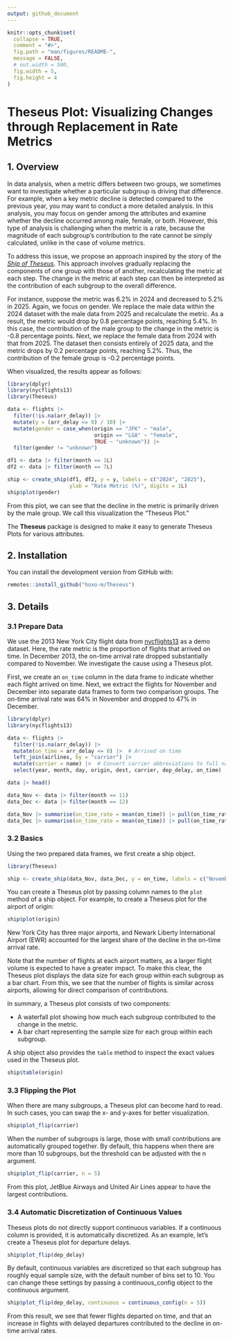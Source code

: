 ```yaml
---
output: github_document
---
```


<!-- README.md is generated from README.Rmd. Please edit that file -->

```r
knitr::opts_chunk$set(
  collapse = TRUE,
  comment = "#>",
  fig.path = "man/figures/README-",
  message = FALSE,
  # out.width = 500,
  fig.width = 5,
  fig.height = 4
)
```

# Theseus Plot: Visualizing Changes through Replacement in Rate Metrics

<!-- badges: start -->
<!-- badges: end -->

## 1. Overview

In data analysis, when a metric differs between two groups, we sometimes want to investigate whether a particular subgroup is driving that difference.
For example, when a key metric decline is detected compared to the previous year, you may want to conduct a more detailed analysis. 
In this analysis, you may focus on gender among the attributes and examine whether the decline occurred among male, female, or both.
However, this type of analysis is challenging when the metric is a rate, because the magnitude of each subgroup’s contribution to the rate cannot be simply calculated, unlike in the case of volume metrics.

To address this issue, we propose an approach inspired by the story of the *[Ship of Theseus](https://en.wikipedia.org/wiki/Ship_of_Theseus)*.
This approach involves gradually replacing the components of one group with those of another, recalculating the metric at each step.
The change in the metric at each step can then be interpreted as the contribution of each subgroup to the overall difference.

For instance, suppose the metric was 6.2% in 2024 and decreased to 5.2% in 2025.
Again, we focus on gender.
We replace the male data within the 2024 dataset with the male data from 2025 and recalculate the metric.
As a result, the metric would drop by 0.8 percentage points, reaching 5.4%.
In this case, the contribution of the male group to the change in the metric is -0.8 percentage points.
Next, we replace the female data from 2024 with that from 2025.
The dataset then consists entirely of 2025 data, and the metric drops by 0.2 percentage points, reaching 5.2%.
Thus, the contribution of the female group is -0.2 percentage points.

When visualized, the results appear as follows:

```r
library(dplyr)
library(nycflights13)
library(Theseus)

data <- flights |>
  filter(!is.na(arr_delay)) |>
  mutate(y = (arr_delay <= 0) / 10) |>
  mutate(gender = case_when(origin == "JFK" ~ "male", 
                            origin == "LGA" ~ "female",
                            TRUE ~ "unknown")) |>
  filter(gender != "unknown")

df1 <- data |> filter(month == 1L)
df2 <- data |> filter(month == 7L)

ship <- create_ship(df1, df2, y = y, labels = c("2024", "2025"), 
                    ylab = "Rate Metric (%)", digits = 1L)
ship$plot(gender)
```

From this plot, we can see that the decline in the metric is primarily driven by the male group.
We call this visualization the “Theseus Plot.”

The **Theseus** package is designed to make it easy to generate Theseus Plots for various attributes.

## 2. Installation

You can install the development version from GitHub with:

``` r
remotes::install_github("hoxo-m/Theseus")
```

## 3. Details

### 3.1 Prepare Data

We use the 2013 New York City flight data from [nycflights13](https://cran.r-project.org/package=nycflights13) as a demo dataset.
Here, the rate metric is the proportion of flights that arrived on time.
In December 2013, the on-time arrival rate dropped substantially compared to November.
We investigate the cause using a Theseus plot.

First, we create an `on_time` column in the data frame to indicate whether each flight arrived on time.
Next, we extract the flights for November and December into separate data frames to form two comparison groups.
The on-time arrival rate was 64% in November and dropped to 47% in December.

```r
library(dplyr)
library(nycflights13)

data <- flights |> 
  filter(!is.na(arr_delay)) |>
  mutate(on_time = arr_delay <= 0) |>  # Arrived on time
  left_join(airlines, by = "carrier") |>
  mutate(carrier = name) |>  # Convert carrier abbreviations to full names
  select(year, month, day, origin, dest, carrier, dep_delay, on_time)

data |> head()

data_Nov <- data |> filter(month == 11)
data_Dec <- data |> filter(month == 12)

data_Nov |> summarise(on_time_rate = mean(on_time)) |> pull(on_time_rate)
data_Dec |> summarise(on_time_rate = mean(on_time)) |> pull(on_time_rate)
```

### 3.2 Basics

Using the two prepared data frames, we first create a ship object.

```r
library(Theseus)

ship <- create_ship(data_Nov, data_Dec, y = on_time, labels = c("November", "December"))
```

You can create a Theseus plot by passing column names to the `plot` method of a ship object.
For example, to create a Theseus plot for the airport of origin:

```r
ship$plot(origin)
```

New York City has three major airports, and Newark Liberty International Airport (EWR) accounted for the largest share of the decline in the on-time arrival rate.

Note that the number of flights at each airport matters, as a larger flight volume is expected to have a greater impact.
To make this clear, the Theseus plot displays the data size for each group within each subgroup as a bar chart.
From this, we see that the number of flights is similar across airports, allowing for direct comparison of contributions.

In summary, a Theseus plot consists of two components:

- A waterfall plot showing how much each subgroup contributed to the change in the metric.
- A bar chart representing the sample size for each group within each subgroup.

A ship object also provides the `table` method to inspect the exact values used in the Theseus plot.

```r
ship$table(origin)
```

### 3.3 Flipping the Plot

When there are many subgroups, a Theseus plot can become hard to read.
In such cases, you can swap the x- and y-axes for better visualization.

```r
ship$plot_flip(carrier)
```

When the number of subgroups is large, those with small contributions are automatically grouped together.
By default, this happens when there are more than 10 subgroups, but the threshold can be adjusted with the n argument.

```r
ship$plot_flip(carrier, n = 5)
```

From this plot, JetBlue Airways and United Air Lines appear to have the largest contributions.

### 3.4 Automatic Discretization of Continuous Values

Theseus plots do not directly support continuous variables.
If a continuous column is provided, it is automatically discretized.
As an example, let's create a Theseus plot for departure delays.

```r
ship$plot_flip(dep_delay)
```

By default, continuous variables are discretized so that each subgroup has roughly equal sample size, with the default number of bins set to 10.
You can change these settings by passing a continuous_config object to the continuous argument.

```r
ship$plot_flip(dep_delay, continuous = continuous_config(n = 5))
```

From this result, we see that fewer flights departed on time, and that an increase in flights with delayed departures contributed to the decline in on-time arrival rates.
